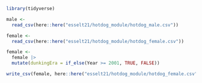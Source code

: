 
```r
library(tidyverse)
```

```r
male <-
  read_csv(here::here("esselt21/hotdog_module/hotdog_male.csv"))

female <-
  read_csv(here::here("esselt21/hotdog_module/hotdog_female.csv"))
```


```r
female <-
  female |>
  mutate(dunkingEra = if_else(Year >= 2001, TRUE, FALSE))
```

```r
write_csv(female, here::here("esselt21/hotdog_module/hotdog_female.csv"))
```

